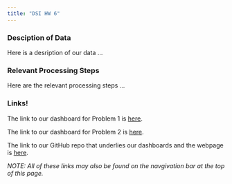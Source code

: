 ```yaml
---
title: "DSI HW 6"
---
```


### Desciption of Data
Here is a desription of our data ... 


### Relevant Processing Steps
Here are the relevant processing steps ...


### Links!
The link to our dashboard for Problem 1 is [here](https://ijeasthausen.io/p8105_hw6_ije2103/hw6_flexdashboard_html).

The link to our dashboard for Problem 2 is [here](https://meoak.shinyapps.io/p8105_hw6_shiny_nyc_rest_insp/).

The link to our GitHub repo that underlies our dashboards and the webpage is [here](https://github.com/ijeasthausen/p8105_hw6_ije2103).

*NOTE:  All of these links may also be found on the navgivation bar at the top of this page.*